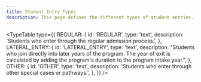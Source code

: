 ```yaml
---
title: Student Entry Types
description: This page defines the different types of student entries.
---
```


<TypeTable
  type={{
    REGULAR: {
      id: 'REGULAR',
      type: 'text',
      description: 'Students who enter through the regular admission process.',
    },
    LATERAL_ENTRY: {
      id: 'LATERAL_ENTRY',
      type: 'text',
      description:
        "Students who join directly into later years of the program. The year of exit is calculated by adding the program's duration to the program intake year.",
    },
    OTHER: {
      id: 'OTHER',
      type: 'text',
      description:
        'Students who enter through other special cases or pathways.',
    },
  }}
/>
